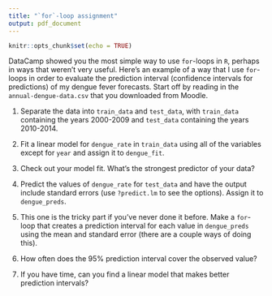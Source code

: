 ```yaml
---
title: "`for`-loop assignment"
output: pdf_document
---
```


```r
knitr::opts_chunk$set(echo = TRUE)
```

DataCamp showed you the most simple way to use `for`-loops in `R`, perhaps in ways that weren't very useful.
Here's an example of a way that I use `for`-loops in order to evaluate the prediction interval (confidence intervals for predictions) of my dengue fever forecasts.
Start off by reading in the `annual-dengue-data.csv` that you downloaded from Moodle.

1. Separate the data into `train_data` and `test_data`, with `train_data` containing the years 2000-2009 and `test_data` containing the years 2010-2014.

\bigskip

\bigskip

\bigskip

2. Fit a linear model for `dengue_rate` in `train_data` using all of the variables except for `year` and assign it to `dengue_fit`.

\bigskip

\bigskip

\bigskip

3. Check out your model fit. What's the strongest predictor of your data?

\bigskip

\bigskip

\bigskip

4. Predict the values of `dengue_rate` for `test_data` and have the output include standard errors (use `?predict.lm` to see the options). Assign it to `dengue_preds`.

\bigskip

\bigskip

\bigskip

5. This one is the tricky part if you've never done it before. Make a `for`-loop that creates a prediction interval for each value in `dengue_preds` using the mean and standard error (there are a couple ways of doing this).

\bigskip

\bigskip

\bigskip

6. How often does the 95% prediction interval cover the observed value?

\bigskip

\bigskip

\bigskip

7. If you have time, can you find a linear model that makes better prediction intervals?
